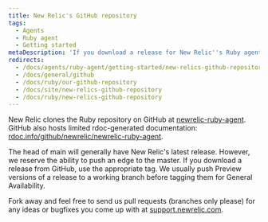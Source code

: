 ```yaml
---
title: New Relic's GitHub repository
tags:
  - Agents
  - Ruby agent
  - Getting started
metaDescription: 'If you download a release for New Relic''s Ruby agent from GitHub, be sure to use the appropriate tag.'
redirects:
  - /docs/agents/ruby-agent/getting-started/new-relics-github-repository
  - /docs/general/github
  - /docs/ruby/our-github-repository
  - /docs/site/new-relics-github-repository
  - /docs/ruby/new-relics-github-repository
---
```


New Relic clones the Ruby repository on GitHub at [newrelic-ruby-agent](https://github.com/newrelic/newrelic-ruby-agent/tree/main). GitHub also hosts limited rdoc-generated documentation: [rdoc.info/github/newrelic/newrelic-ruby-agent](https://rubydoc.info/github/newrelic/newrelic-ruby-agent).

The head of main will generally have New Relic's latest release. However, we reserve the ability to push an edge to the master. If you download a release from GitHub, use the appropriate tag. We usually push Preview versions of a release to a working branch before tagging them for General Availability.

Fork away and feel free to send us pull requests (branches only please) for any ideas or bugfixes you come up with at [support.newrelic.com](https://support.newrelic.com/).
